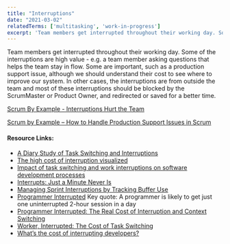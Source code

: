 ```yaml
---
title: "Interruptions"
date: "2021-03-02"
relatedTerms: ['multitasking', 'work-in-progress']
excerpt: 'Team members get interrupted throughout their working day. Some of the interruptions are'
---
```


Team members get interrupted throughout their working day. Some of the interruptions are high value - e.g. a team member asking questions that helps the team stay in flow. Some are important, such as a production support issue, although we should understand their cost to see where to improve our system. In other cases, the interruptions are from outside the team and most of these interruptions should be blocked by the ScrumMaster or Product Owner, and redirected or saved for a better time.

[Scrum By Example - Interruptions Hurt the Team](/blog/scrum-master-tales-more-interruptions)

[Scrum by Example – How to Handle Production Support Issues in Scrum](/blog/scrum-production-support)

#### Resource Links:

- [A Diary Study of Task Switching and Interruptions](https://www.researchgate.net/publication/2893248_A_Diary_Study_of_Task_Switching_and_Interruptions)
- [The high cost of interruption visualized](https://www.hottakes.space/p/the-high-cost-of-interruption)
- [Impact of task switching and work interruptions on software development processes](https://www.researchgate.net/publication/317989659_Impact_of_task_switching_and_work_interruptions_on_software_development_processes)
- [Interrupts: Just a Minute Never Is](https://www.researchgate.net/publication/220093595_Interrupts_Just_a_Minute_Never_Is)
- [Managing Sprint Interruptions by Tracking Buffer Use](https://www.mountaingoatsoftware.com/blog/managing-sprint-interruptions-by-tracking-buffer-use)
- [Programmer Interrupted](https://medium.com/dapo-s-diary/programmer-interrupted-44d53e8ee468) Key quote: A programmer is likely to get just one uninterrupted 2-hour session in a day
- [Programmer Interrupted: The Real Cost of Interruption and Context Switching](https://contextkeeper.io/blog/the-real-cost-of-an-interruption-and-context-switching/)
- [Worker, Interrupted: The Cost of Task Switching](https://www.fastcompany.com/944128/worker-interrupted-cost-task-switching)
- [What’s the cost of interrupting developers?](https://neopragma.com/2019/07/whats-the-cost-of-interrupting-developers/)

